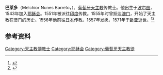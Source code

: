 {{Infobox Person
|name        = 巴莱多<br/>Melchior Nunes Barreto 
|image       = 
|alt         = 
|caption     = 
|birth_date  = 1520年
|birth_place = [[葡萄牙|葡萄牙]][[波尔图|波尔图]]
|death_date  = 1571年8月10日（51岁）
|death_place = [[印度|印度]][[卧亚|卧亚]]
|other_names = 
|known_for   = 
|religion      = [[天主教|天主教]]
|occupation  = [[传教士|传教士]]
|nationality = {{PRT}}
}}

'''巴莱多'''（Melchior Nunes Barreto，{{bd|1520年||1571年|8月10日}}），[[葡萄牙|葡萄牙]][[天主教|天主教]]传教士。他出生于[[波尔图|波尔图]]，1543年加入[[耶稣会|耶稣会]]。1551年被派往[[印度|印度]]传教。1555年时曾抵达[[澳门|澳门]]，开始了天主教在澳门的历史。1556年他前往[[日本|日本]]传教。1557年发愿，1571年于[[卧亚|卧亚]]逝世。<ref>{{cite web|url=http://www.macaudata.com/macauweb/Encyclopedia/html/11502.htm |title=天主教 |publisher=澳门基金会 |deadurl=yes |archiveurl=https://web.archive.org/web/20071224173753/http://www.macaudata.com/macauweb/Encyclopedia/html/11502.htm |archivedate=2007-12-24 }}</ref><ref>{{cite book|author=费赖之著、冯承钧译|title=《入华耶稣会士列传》|year=1938|publisher=商务印书馆}}</ref>

== 参考资料 ==
{{reflist}}

{{宗教人物小作品}}

{{DEFAULTSORT:Barreto, Melchior Nunes}}
[[Category:天主教傳教士|Category:天主教傳教士]]
[[Category:耶稣会|Category:耶稣会]]
[[Category:葡萄牙天主教徒|Category:葡萄牙天主教徒]]